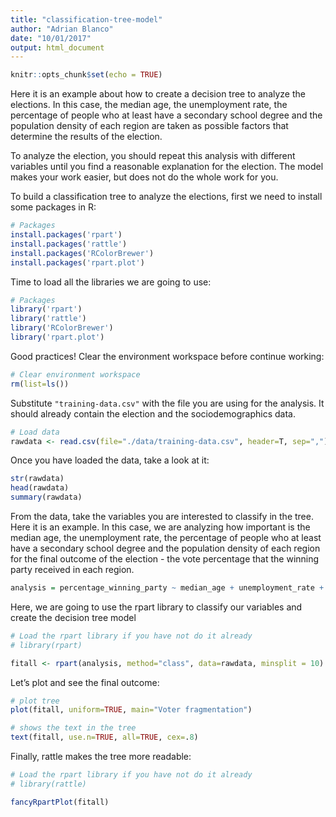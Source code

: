 ```yaml
---
title: "classification-tree-model"
author: "Adrian Blanco"
date: "10/01/2017"
output: html_document
---
```


```r
knitr::opts_chunk$set(echo = TRUE)
```

Here it is an example about how to create a decision tree to analyze the elections. In this case, the median age, the unemployment rate, the percentage of people who at least have a secondary school degree and the population density of each region are taken as possible factors that determine the results of the election.

To analyze the election, you should repeat this analysis with different variables until you find a reasonable explanation for the election. The model makes your work easier, but does not do the whole work for you.

To build a classification tree to analyze the elections, first we need to install some packages in R:

```r

# Packages
install.packages('rpart')
install.packages('rattle')
install.packages('RColorBrewer')
install.packages('rpart.plot')

```

Time to load all the libraries we are going to use:

```r

# Packages
library('rpart')
library('rattle')
library('RColorBrewer')
library('rpart.plot')

```

Good practices! Clear the environment workspace before continue working:

```r

# Clear environment workspace
rm(list=ls())

```

Substitute `"training-data.csv"` with the file you are using for the analysis. It should already contain the election and the sociodemographics data.

```r
# Load data
rawdata <- read.csv(file="./data/training-data.csv", header=T, sep=",")

```

Once you have loaded the data, take a look at it:

```r
str(rawdata)
head(rawdata)
summary(rawdata)
```

From the data, take the variables you are interested to classify in the tree. Here it is an example. In this case, we are analyzing how important is the median age, the unemployment rate, the percentage of people who at least have a secondary school degree and the population density of each region for the final outcome of the election - the vote percentage that the winning party received in each region.

```r
analysis = percentage_winning_party ~ median_age + unemployment_rate + secondary_school + population_density
```

Here, we are going to use the rpart library to classify our variables and create the decision tree model

```r

# Load the rpart library if you have not do it already
# library(rpart)

fitall <- rpart(analysis, method="class", data=rawdata, minsplit = 10)

```

Let's plot and see the final outcome:

```r

# plot tree
plot(fitall, uniform=TRUE, main="Voter fragmentation")

# shows the text in the tree
text(fitall, use.n=TRUE, all=TRUE, cex=.8)

```

Finally, rattle makes the tree more readable:

```r

# Load the rpart library if you have not do it already
# library(rattle)

fancyRpartPlot(fitall)
```